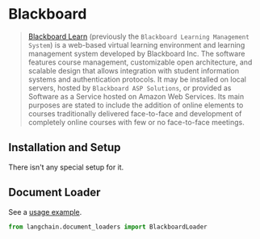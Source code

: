 # Blackboard

>[Blackboard Learn](https://en.wikipedia.org/wiki/Blackboard_Learn) (previously the `Blackboard Learning Management System`)
> is a web-based virtual learning environment and learning management system developed by Blackboard Inc. 
> The software features course management, customizable open architecture, and scalable design that allows 
> integration with student information systems and authentication protocols. It may be installed on local servers, 
> hosted by `Blackboard ASP Solutions`, or provided as Software as a Service hosted on Amazon Web Services. 
> Its main purposes are stated to include the addition of online elements to courses traditionally delivered 
> face-to-face and development of completely online courses with few or no face-to-face meetings.

## Installation and Setup

There isn't any special setup for it.

## Document Loader

See a [usage example](/docs/modules/data_connection/document_loaders/integrations/blackboard.html).

```python
from langchain.document_loaders import BlackboardLoader

```
